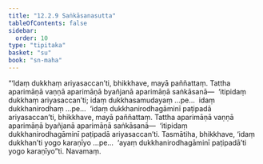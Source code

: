 ```yaml
---
title: "12.2.9 Saṅkāsanasutta"
tableOfContents: false
sidebar:
  order: 10
type: "tipitaka"
basket: "su"
book: "sn-maha"
---
```



<DynamicBreadcrumb />

<Division number="1089" book="sn-maha">

<Paragraph number="2255" book="sn-maha">
“‘Idaṃ dukkhaṃ ariyasaccan’ti, bhikkhave, mayā paññattaṃ. Tattha aparimāṇā vaṇṇā aparimāṇā byañjanā aparimāṇā saṅkāsanā—  ‘itipidaṃ dukkhaṃ ariyasaccan’ti; idaṃ dukkhasamudayaṃ …pe…  idaṃ dukkhanirodhaṃ …pe…  ‘idaṃ dukkhanirodhagāminī paṭipadā ariyasaccan’ti, bhikkhave, mayā paññattaṃ. Tattha aparimāṇā vaṇṇā aparimāṇā byañjanā aparimāṇā saṅkāsanā—  ‘itipidaṃ dukkhanirodhagāminī paṭipadā ariyasaccan’ti.
</Paragraph>

<Paragraph number="2256" book="sn-maha">
Tasmātiha, bhikkhave, ‘idaṃ dukkhan’ti yogo karaṇīyo …pe…  ‘ayaṃ dukkhanirodhagāminī paṭipadā’ti yogo karaṇīyo”ti.

</Paragraph>
</Division>

<Paragraph number="2257" type="center" book="sn-maha">
Navamaṃ.
</Paragraph>